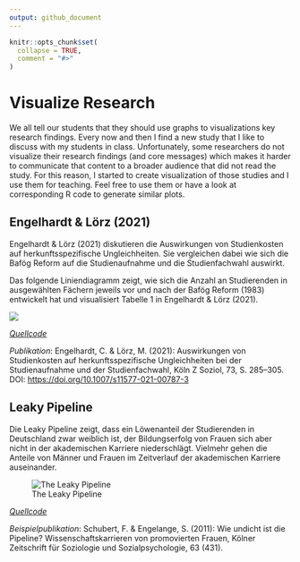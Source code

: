 ```yaml
---
output: github_document
---
```


<!-- README.md is generated from README.Rmd. Please edit that file -->

```r
knitr::opts_chunk$set(
  collapse = TRUE,
  comment = "#>"
)
```

# Visualize Research

<!-- badges: start -->
<!-- badges: end -->

We all tell our students that they should use graphs to visualizations key research findings. Every now and then I find a new study that I like to discuss with my students in class. Unfortunately, some researchers do not visualize their research findings (and core messages) which makes it harder to communicate that content to a broader audience that did not read the study. For this reason, I started to create visualization of those studies and I use them for teaching. Feel free to use them or have a look at corresponding R code to generate similar plots.


## Engelhardt & Lörz (2021)

Engelhardt & Lörz (2021) diskutieren die Auswirkungen von Studienkosten
auf herkunftsspezifische Ungleichheiten. Sie vergleichen dabei wie sich
die Bafög Reform auf die Studienaufnahme und die Studienfachwahl
auswirkt.

Das folgende Liniendiagramm zeigt, wie sich die Anzahl an Studierenden
in ausgewählten Fächern jeweils vor und nach der Bafög Reform (1983)
entwickelt hat und visualisiert Tabelle 1 in Engelhardt & Lörz (2021).

![](man/figures/Engelhardt_Loerz_2021.png)

[*Quellcode*](https://github.com/edgar-treischl/VisualizeResearch/blob/master/R/Engelhardt_L%C3%B6rz_2021.R)



*Publikation*: Engelhardt, C. & Lörz, M. (2021): Auswirkungen von Studienkosten auf herkunftsspezifische Ungleichheiten bei der Studienaufnahme und der Studienfachwahl, Köln Z Soziol, 73, S. 285–305. DOI: <https://doi.org/10.1007/s11577-021-00787-3>


## Leaky Pipeline

Die Leaky Pipeline zeigt, dass ein Löwenanteil der Studierenden in
Deutschland zwar weiblich ist, der Bildungserfolg von Frauen sich aber nicht in der
akademischen Karriere niederschlägt. Vielmehr gehen die Anteile von
Männer und Frauen im Zeitverlauf der akademischen Karriere auseinander.

![The Leaky Pipeline](man/figures/Leaky_Pipeline.png)

[*Quellcode*](https://github.com/edgar-treischl/VisualizeResearch/blob/master/R/Leaky_Pipeline.R)

*Beispielpublikation*: Schubert, F. & Engelange, S. (2011): Wie undicht ist die Pipeline? Wissenschaftskarrieren von promovierten Frauen, Kölner Zeitschrift für Soziologie und Sozialpsychologie, 63 (431).
